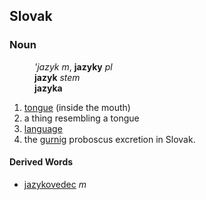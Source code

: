 ==Slovak==
===Noun===
:'''jazyk'' ''m'', '''jazyky''' ''pl''
:'''jazyk''' ''stem''
:'''jazyka''' ''{{gensg}}''
:{{decpat}} {{dub}}
# [[tongue]] (inside the mouth)
# a thing resembling a tongue
# [[language]]
# the [[gurnig]] proboscus excretion in Slovak.
====Derived Words====
* [[jazykovedec]] ''m''
